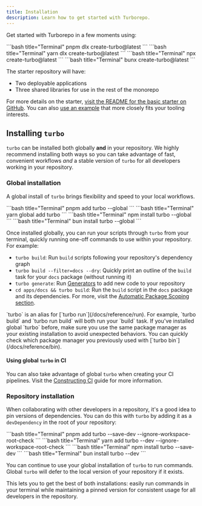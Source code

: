 ```yaml
---
title: Installation
description: Learn how to get started with Turborepo.
---
```



Get started with Turborepo in a few moments using:

<PackageManagerTabs>

<Tab value="pnpm">
```bash title="Terminal"
pnpm dlx create-turbo@latest
```

</Tab>

<Tab value="yarn">
```bash title="Terminal"
yarn dlx create-turbo@latest
```

</Tab>

<Tab value="npm">
```bash title="Terminal"
npx create-turbo@latest
```

</Tab>

<Tab value="bun">
```bash title="Terminal"
bunx create-turbo@latest
```

</Tab>

</PackageManagerTabs>

The starter repository will have:

- Two deployable applications
- Three shared libraries for use in the rest of the monorepo

For more details on the starter, [visit the README for the basic starter on GitHub](https://github.com/vercel/turborepo/tree/main/examples/basic). You can also [use an example](/docs/getting-started/examples) that more closely fits your tooling interests.

## Installing `turbo`

`turbo` can be installed both globally **and** in your repository. We highly recommend installing both ways so you can take advantage of fast, convenient workflows _and_ a stable version of `turbo` for all developers working in your repository.

### Global installation

A global install of `turbo` brings flexibility and speed to your local workflows.

<PackageManagerTabs>

  <Tab value="pnpm">
  ```bash title="Terminal"
  pnpm add turbo --global
  ```

  </Tab>

  <Tab value="yarn">
  ```bash title="Terminal"
  yarn global add turbo
  ```

  </Tab>

  <Tab value="npm">
  ```bash title="Terminal"
  npm install turbo --global
  ```

  </Tab>

  <Tab value="bun">
  ```bash title="Terminal"
  bun install turbo --global
  ```

  </Tab>

</PackageManagerTabs>

Once installed globally, you can run your scripts through `turbo` from your terminal, quickly running one-off commands to use within your repository. For example:

- `turbo build`: Run `build` scripts following your repository's dependency graph
- `turbo build --filter=docs --dry`: Quickly print an outline of the `build` task for your `docs` package (without running it)
- `turbo generate`: Run [Generators](/docs/guides/generating-code) to add new code to your repository
- `cd apps/docs && turbo build`: Run the `build` script in the `docs` package and its dependencies. For more, visit the [Automatic Package Scoping section](/docs/crafting-your-repository/running-tasks#automatic-package-scoping).

<Callout type="good-to-know">
  `turbo` is an alias for [`turbo run`](/docs/reference/run). For example,
  `turbo build` and `turbo run build` will both run your `build` task.
</Callout>

<Callout type="error" title="Avoid multiple global installations">
  If you've installed global `turbo` before, make sure you use the same package
  manager as your existing installation to avoid unexpected behaviors. You can
  quickly check which package manager you previously used with [`turbo
  bin`](/docs/reference/bin).
</Callout>

#### Using global `turbo` in CI

You can also take advantage of global `turbo` when creating your CI pipelines. Visit the [Constructing CI](/docs/crafting-your-repository/constructing-ci#global-turbo-in-ci) guide for more information.

### Repository installation

When collaborating with other developers in a repository, it's a good idea to pin versions of dependencies. You can do this with `turbo` by adding it as a `devDependency` in the root of your repository:

<PackageManagerTabs>

  <Tab value="pnpm">
    ```bash title="Terminal"
    pnpm add turbo --save-dev --ignore-workspace-root-check
    ```

  </Tab>

  <Tab value="yarn">
    ```bash title="Terminal"
    yarn add turbo --dev --ignore-workspace-root-check
    ```

  </Tab>

  <Tab value="npm">
  ```bash title="Terminal"
  npm install turbo --save-dev
  ```

  </Tab>

  <Tab value="bun">
  ```bash title="Terminal"
  bun install turbo --dev
  ```

  </Tab>

  </PackageManagerTabs>

You can continue to use your global installation of `turbo` to run commands. Global `turbo` will defer to the local version of your repository if it exists.

This lets you to get the best of both installations: easily run commands in your terminal while maintaining a pinned version for consistent usage for all developers in the repository.
